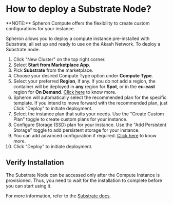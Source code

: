 
# How to deploy a Substrate Node?

<Callout type="info">
  **NOTE:** Spheron Compute offers the flexibility to create custom
  configurations for your instance.
</Callout>

Spheron allows you to deploy a compute instance pre-installed with Substrate, all set up and ready to use on the Akash Network.
To deploy a Substrate node:

1. Click "New Cluster" on the top right corner.
2. Select **Start from Marketplace App**.
3. Pick **Substrate** from the marketplace.
4. Choose your desired Compute Type option under **Compute Type**.
5. Select your preferred **Region**, if any. If you do not add a region, the container will be deployed in **any** region for **Spot**, or in the **eu-east** region for **On Demand**. [Click here](/compute/cluster/#region) to know more.
6. Spheron will automatically select the recommended plan for the specific template. If you intend to move forward with the recommended plan, just Click "Deploy" to initiate deployment.
7. Select the instance plan that suits your needs. Use the "Create Custom Plan" toggle to create custom plans for your instance.
8. Configure Storage (SSD) plan for your instance. Use the "Add Persistent Storage" toggle to add persistent storage for your instance.
9. You can add advanced configuration if required. [Click here](/compute/cluster/#additional-configuration-1) to know more.
10. Click "Deploy" to initiate deployment.

## Verify Installation

The Substrate Node can be accessed only after the Compute Instance is provisioned.
Thus, you need to wait for the installation to complete before you can start using it.

For more information, refer to the [Substrate docs](https://docs.substrate.io/quick-start/start-a-node/).

<Navigation name="Deploy Substrate Node" />
